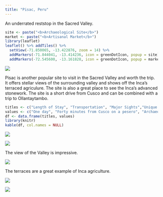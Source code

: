```yaml
---
title: "Pisac, Peru"
---
```


An underrated reststop in the Sacred Valley.

```r
site <- paste("<b>Archaeological Site</b>")
market <- paste("<b>Artisanal Market</b>")
library(leaflet)
leaflet() %>% addTiles() %>%
  setView(-71.850065, -13.422876, zoom = 14) %>%
  addMarkers(-71.844041, -13.414236, icon = greenDotIcon, popup = site) %>% # Archaeological site
  addMarkers(-72.545600, -13.161828, icon = greenDotIcon, popup = market) # Artisanal market
```

![](./images/Pisac/pisac43.png)

Pisac is another popular site to visit in the Sacred Valley and worth the trip. It offers stellar views of the surrounding valley and shows off the Inca's terraced agriculure. The site is also a great place to see the Inca's advanced stonework. The site is a short drive from Cusco and can be combined with a trip to Ollantaytambo.

```r
titles <- c("Length of Stay", "Transportation", "Major Sights","Unique Foods", "Restaurant Recommendations")
values <- c("One day", "Forty minutes from Cusco on a pesero", "Archaeological site", "", "")
df <- data.frame(titles, values)
library(knitr)
kable(df, col.names = NULL)
```

![](./images/Pisac/pisac15.png)

![](./images/Pisac/pisac17.png)

The view of the Valley is impressive.

![](./images/Pisac/pisac13.png)

The terraces are a great example of Inca agriculture.

![](./images/Pisac/pisac35.png)

![](./images/Pisac/pisac8.png)